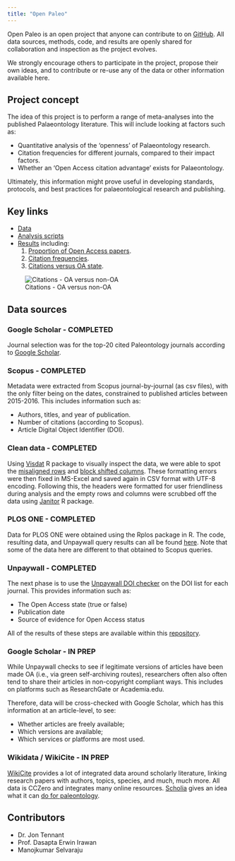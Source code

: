 ```yaml
---
title: "Open Paleo"
---
```


Open Paleo is an open project that anyone can contribute to on [GitHub](https://github.com/Meta-Paleo/OpenPaleo/). All data sources, methods, code, and results are openly shared for collaboration and inspection as the project evolves.

We strongly encourage others to participate in the project, propose their own ideas, and to contribute or re-use any of the data or other information available here.


## Project concept

The idea of this project is to perform a range of meta-analyses into the published Palaeontology literature. This will include looking at factors such as:

* Quantitative analysis of the 'openness' of Palaeontology research.
* Citation frequencies for different journals, compared to their impact factors.
* Whether an 'Open Access citation advantage' exists for Palaeontology.

Ultimately, this information might prove useful in developing standards, protocols, and best practices for palaeontological research and publishing.

## Key links

* [Data](https://github.com/Meta-Paleo/OpenPaleo/tree/master/data)
* [Analysis scripts](https://github.com/Meta-Paleo/OpenPaleo/tree/master/scripts)
* [Results](https://github.com/Meta-Paleo/OpenPaleo/tree/master/results) including:
  1. [Proportion of Open Access papers](https://github.com/Meta-Paleo/OpenPaleo/tree/master/results/OA_analysis).
  1. [Citation frequencies](https://github.com/Meta-Paleo/OpenPaleo/tree/master/results/citation_analysis).
  1. [Citations versus OA state](https://github.com/Meta-Paleo/OpenPaleo/tree/master/results/citation_distribution_oa_status).

<p align="center">
![Citations - OA versus non-OA](paleo_journals_citation_distribution_oa_status.png)
</p>


## Data sources

### Google Scholar - COMPLETED

Journal selection was for the top-20 cited Paleontology journals according to [Google Scholar](https://scholar.google.com/citations?view_op=top_venues&hl=en&vq=soc_paleontology). 

### Scopus - COMPLETED

Metadata were extracted from Scopus journal-by-journal (as csv files), with the only filter being on the dates, constrained to published articles between 2015-2016. This includes information such as:

- Authors, titles, and year of publication.
- Number of citations (according to Scopus).
- Article Digital Object Identifier (DOI).

### Clean data - COMPLETED

Using [Visdat](https://github.com/ropensci/visdat) R package to visually inspect the data, we were able to spot the [misaligned rows](./data/journal_data/05-Review_of_Palaeobotany_and_Palynology/) and [block shifted columns](./data/journal_data/17-Bulletin_of_Geosciences/). These formatting errors were then fixed in MS-Excel and saved again in CSV format with UTF-8 encoding. Following this, the headers were formatted for user friendliness during analysis and the empty rows and columns were scrubbed off the data using [Janitor](https://github.com/sfirke/janitor) R package.

### PLOS ONE - COMPLETED

Data for PLOS ONE were obtained using the Rplos package in R. The code, resulting data, and Unpaywall query results can all be found [here](https://github.com/Meta-Paleo/OpenPaleo/tree/master/Journal%20data/PLOS%20ONE). Note that some of the data here are different to that obtained to Scopus queries.

### Unpaywall - COMPLETED

The next phase is to use the [Unpaywall DOI checker](https://unpaywall.org/check-dois) on the DOI list for each journal. This provides information such as:

- The Open Access state (true or false)
- Publication date
- Source of evidence for Open Access status

All of the results of these steps are available within this [repository](https://github.com/Meta-Paleo/OpenPaleo/tree/master/Journal%20data).

### Google Scholar - IN PREP

While Unpaywall checks to see if legitimate versions of articles have been made OA (i.e., via green self-archiving routes), researchers often also often tend to share their articles in non-copyright compliant ways. This includes on platforms such as ResearchGate or Academia.edu.

Therefore, data will be cross-checked with Google Scholar, which has this information at an article-level, to see: 

- Whether articles are freely available; 
- Which versions are available;
- Which services or platforms are most used.


### Wikidata / WikiCite - IN PREP

[WikiCite](https://meta.wikimedia.org/wiki/WikiCite) provides a lot of integrated data around scholarly literature,
linking research papers with authors, topics, species, and much, much more. All data is CCZero and integrates many
online resources. [Scholia](https://arxiv.org/abs/1703.04222) gives an idea what it can [do for paleontology](https://tools.wmflabs.org/scholia/topic/Q7205).


## Contributors

- Dr. Jon Tennant
- Prof. Dasapta Erwin Irawan
- Manojkumar Selvaraju